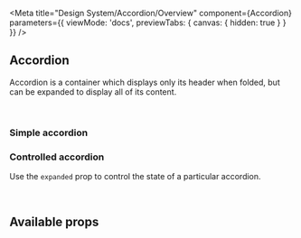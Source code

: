 
<Meta
  title="Design System/Accordion/Overview"
  component={Accordion}
  parameters={{
    viewMode: 'docs',
    previewTabs: {
      canvas: { hidden: true }
    }
  }}
/>

## Accordion

Accordion is a container which displays only its header when folded, but can be expanded to display all of its
content.

<br />

### Simple accordion

<Canvas>
  <Story id="design-system-accordion--default" />
</Canvas>

### Controlled accordion

Use the `expanded` prop to control the state of a particular accordion.

<Canvas>
  <Story id="design-system-accordion--controlled" />
</Canvas>

<br />

## Available props

<ArgsTable of={Accordion} />
